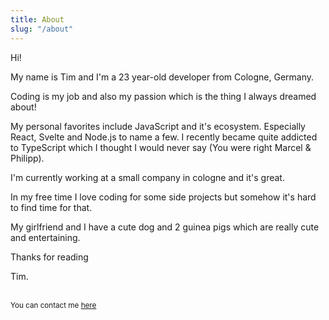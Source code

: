 ---
title: About
slug: "/about"
---


<Banner />

Hi!

My name is Tim and I'm a 23 year-old developer from Cologne, Germany.

Coding is my job and also my passion which is the thing I always dreamed about!

My personal favorites include JavaScript and it's ecosystem. Especially React, Svelte and Node.js to name a few. I recently became quite addicted to TypeScript which I thought I would never say (You were right Marcel & Philipp).

I'm currently working at a small company in cologne and it's great.

In my free time I love coding for some side projects but somehow it's hard to find time for that.

My girlfriend and I have a cute dog and 2 guinea pigs which are really cute and entertaining.

Thanks for reading

Tim.

<br />
<small>
  You can contact me <a href="mailto:tim@cstrnt.dev">here</a>
</small>
